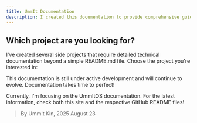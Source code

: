 ```yaml
---
title: UmmIt Documentation
description: I created this documentation to provide comprehensive guides for my projects like UmmItOS and other side projects that need more than just a simple README.
---
```


## Which project are you looking for?

I've created several side projects that require detailed technical documentation beyond a simple README.md file. Choose the project you're interested in:

<Callout type="info">This documentation is still under active development and will continue to evolve. Documentation takes time to perfect!</Callout>

Currently, I'm focusing on the UmmItOS documentation. For the latest information, check both this site and the respective GitHub README files!

> By UmmIt Kin, 2025 August 23

<Cards>
  <Card title="UmmItOS - Beautiful arch linux distro" href="https://github.com/UmmItKin/Dotfiles" />
  <Card title="Make Flag - Web UI Leetspeck flag generator" href="https://github.com/UmmItKin/make-flag" />
</Cards>